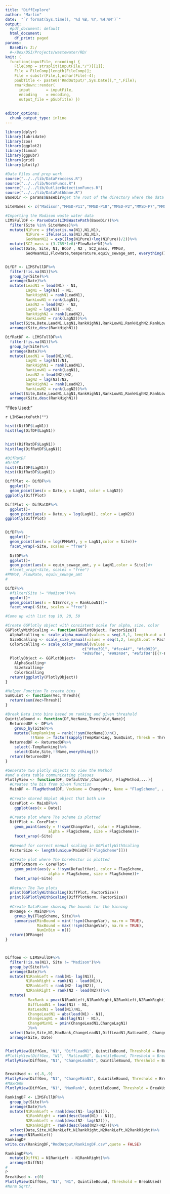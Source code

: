 ```yaml
---
title: "DiffExplore"
author: "Marlin"
date:  "`r format(Sys.time(), '%d %B, %Y, %H:%M')`"
output:
  #pdf_document: default
  html_document:
    df_print: paged
params:
  BaseDir: Z:/
  #~/Box/DSI/Projects/wastewater/RD/
knit: (
  function(inputFile, encoding) { 
    FileComp = strsplit(inputFile,"/")[[1]];
    File = FileComp[length(FileComp)];
    File = substr(File,1,nchar(File)-4);
    pSubTitle <- paste0('RmdOutput/',Sys.Date(),"_",File);
    rmarkdown::render( 
      input       = inputFile, 
      encoding    = encoding, 
      output_file = pSubTitle) })
  
         
editor_options:
  chunk_output_type: inline
---
```




```r
library(dplyr)
library(lubridate)
library(zoo)
library(ggplot2)
library(limma)
library(ggpubr)
library(grid)
library(plotly)

#Data Files and prep work
source("../../lib/DataProccess.R")
source("../../lib/NormFuncs.R")
source("../../lib/OutlierDetectionFuncs.R")
source("../../lib/DataPathName.R")
BaseDir <- params$BaseDir#get the root of the directory where the data is stored
```

```r
SiteNames <- c("Madison","MMSD-P11","MMSD-P18","MMSD-P2","MMSD-P7","MMSD-P8")

#Importing the Madison waste water data
LIMSFullDF <- ParseData(LIMSWastePath(BaseDir))%>%
  filter(Site %in% SiteNames)%>%
  mutate(N1Pure = ifelse(is.na(N1),N1,N1),
         N1Pure = ifelse(is.na(N1),N1,N1),
         GeoMeanN12 = exp((log(N1Pure)+log(N1Pure))/2))%>%
  mutate(SC2_mass = (3.785*1e6)*FlowRate*N1)%>%
  select(Date, Site, N1, BCoV , N2 , SC2_mass, PMMoV,
         GeoMeanN12,FlowRate,temperature,equiv_sewage_amt, everything())


DifDF <- LIMSFullDF%>%
  filter(!is.na(N1))%>%
  group_by(Site)%>%
  arrange(Date)%>%
  mutate(LeadN1 = lead(N1) - N1,
         LagN1 = lag(N1) - N1,
         RankHighN1 = rank(LeadN1),
         RankLowN1 = rank(LagN1),
         LeadN2 = lead(N2) - N2,
         LagN2 = lag(N2) - N2,
         RankHighN2 = rank(LeadN2),
         RankLowN2 = rank(LagN2))%>%
  select(Site,Date,LeadN1,LagN1,RankHighN1,RankLowN1,RankHighN2,RankLowN2,everything())%>%
  arrange(Site,desc(RankHighN1))

DifRatDF <- LIMSFullDF%>%
  filter(!is.na(N1))%>%
  group_by(Site)%>%
  arrange(Date)%>%
  mutate(LeadN1 = lead(N1)/N1,
         LagN1 = lag(N1)/N1,
         RankHighN1 = rank(LeadN1),
         RankLowN1 = rank(LagN1),
         LeadN2 = lead(N2)/N2,
         LagN2 = lag(N2)/N2,
         RankHighN2 = rank(LeadN2),
         RankLowN2 = rank(LagN2))%>%
  select(Site,Date,LeadN1,LagN1,RankHighN1,RankLowN1,RankHighN2,RankLowN2,everything())%>%
  arrange(Site,desc(RankHighN1))

```

"Files Used: "

`r LIMSWastePath("")`

```r
hist((DifDF$LagN1))
hist(log(DifDF$LagN1))


hist((DifRatDF$LagN1))
hist(log(DifRatDF$LagN1))

```


```r
#DifRatDF
#DifDF
hist((DifDF$LagN1))
hist((DifRatDF$LagN1))

DiffPlot <- DifDF%>%
  ggplot()+
  geom_point(aes(x = Date,y = LagN1, color = LagN2))
ggplotly(DiffPlot)

DiffPlot <- DifRatDF%>%
  ggplot()+
  geom_point(aes(x = Date,y = log(LagN1), color = LagN2))
ggplotly(DiffPlot)


DifDF%>%
  ggplot()+
  geom_point(aes(x = log(PMMoV), y = LagN1,color = Site))+
  facet_wrap(~Site, scales = "free")
  
  DifDF%>%
  ggplot()+
  geom_point(aes(x = equiv_sewage_amt, y = LagN1,color = Site))#+
  #facet_wrap(~Site, scales = "free")
#PMMoV, FlowRate, equiv_sewage_amt
#

DifDF%>%
  #filter(Site != "Madison")%>%
  ggplot()+
  geom_point(aes(x = N1Error,y = RankLowN1))+
  facet_wrap(~Site, scales = "free")

#Come up with list top 10, 20, 50
```


```r
#Create GGPlotly object with consistent scale for alpha, size, color
GGPlotlyWithScaling <- function(GGPlotObject, FactorSize){
  AlphaScalling <- scale_alpha_manual(values = seq(.5,1, length.out = FactorSize))
  SizeScalling <- scale_size_manual(values = seq(1,2, length.out = FactorSize))
  ColorScalling <- scale_color_manual(values = 
                                  c("#fee391", "#fec44f", "#fe9929",
                                  "#d95f0e", "#993404", "#6f2f04")[(7-FactorSize):6])
  PlotlyObject <- GGPlotObject+
    AlphaScalling+
    SizeScalling+
    ColorScalling
  return(ggplotly(PlotlyObject))
}

#Helper Function To create bins
SumQuint <- function(Vec,Thresh){
  return(sum(Vec>Thresh))
}

#Break Data into bins based on ranking and given threshold
QuintileBound <- function(DF,VecName,Threshold,Name){
  ReturnedDF <- DF%>%
    group_by(Site)%>%
    mutate(TempRanking = rank(!!sym(VecName))/n(),
           !!Name := factor(sapply(TempRanking, SumQuint, Thresh = Threshold)))
  ReturnedDF <- ReturnedDF%>%
    select(-TempRanking)%>%
    select(Date,Site,!!Name,everything())
  return(ReturnedDF)
}

#Generate two plotly objects to view the Method 
#and a data table communicating classes
PlotlyView <- function(DF, DefaultVar,ChangeVar, FlagMethod,...){
  #Creates the bin from given function
  MainDF <- FlagMethod(DF, VecName = ChangeVar, Name = "FlagScheme", ...)
  
  #Create shared GGplot object that both use
  CorePlot <- MainDF%>%
    ggplot(aes(x = Date))
  
  #Create plot where The scheme is plotted
  DiffPlot <- CorePlot+
    geom_point(aes(y = !!sym(ChangeVar), color = FlagScheme,
                   alpha = FlagScheme, size = FlagScheme))+
    facet_wrap(~Site)
  
  #Needed for correct manual scaling in GGPlotlyWithScaling
  FactorSize <- length(unique(MainDF[["FlagScheme"]]))
  
  #Create plot where The CoreVector is plotted
  DiffPlotNorm <- CorePlot+
    geom_point(aes(y = !!sym(DefaultVar), color = FlagScheme,
                   alpha = FlagScheme, size = FlagScheme))+
    facet_wrap(~Site)
  
  #Return The Two plots
  print(GGPlotlyWithScaling(DiffPlot, FactorSize))
  print(GGPlotlyWithScaling(DiffPlotNorm, FactorSize))
  
  #Create DataFrame showing The bounds for the binning
  DFRange <- MainDF%>%
    group_by(FlagScheme, Site)%>%
    summarise(MinBound = min(!!sym(ChangeVar), na.rm = TRUE),
              MaxBound = max(!!sym(ChangeVar), na.rm = TRUE),
              NumInBin = n())
  return(DFRange)
}



DiffGen <- LIMSFullDF%>%
  filter(!is.na(N1), Site != "Madison")%>%
  group_by(Site)%>%
  arrange(Date)%>%
  mutate(N1RankLeft = rank(N1- lag(N1)),
         N1RankRight = rank(N1 - lead(N1)),
         N2RankLeft = rank(N2- lag(N2)),
         N2RankRight = rank(N2 - lead(N2)))%>%
  mutate(
          MaxRank = pmax(N1RankLeft,N1RankRight,N2RankLeft,N2RankRight),
          DiffLeadN1 = lead(N1) - N1,
          RatLeadN1 = lead(N1)/N1,
          ChangeLeadN1 = abs(lead(N1) - N1),
          ChangeLagN1 = abs(lag(N1) - N1),
          ChangeMinN1 = pmin(ChangeLeadN1,ChangeLagN1)
          )%>%
  select(Date,Site,N1,MaxRank,ChangeLeadN1,DiffLeadN1,RatLeadN1, ChangeMinN1)%>%
  arrange(Site, Date)


PlotlyView(DiffGen, "N1", "DiffLeadN1", QuintileBound, Threshold = BreakUsed)
#PlotlyView(DiffGen, "N1", "RatLeadN1", QuintileBound, Threshold = BreakUsed)
PlotlyView(DiffGen, "N1", "ChangeLeadN1", QuintileBound, Threshold = BreakUsed)


BreakUsed <- c(.8,.9)
PlotlyView(DiffGen, "N1", "ChangeMinN1", QuintileBound, Threshold = BreakUsed)
#MaxRank
PlotlyView(DiffGen, "N1", "MaxRank", QuintileBound, Threshold = BreakUsed)

RankingDF <- LIMSFullDF%>%
  group_by(Site)%>%
  arrange(Date)%>%
  mutate(N1RankLeft = rank(desc(N1- lag(N1))),
         N1RankRight = rank(desc(lead(N1) - N1)),
         N2RankLeft = rank(desc(N2- lag(N2))),
         N2RankRight = rank(desc(lead(N2)-N2)))%>%
  select(Date,Site,N1RankLeft,N1RankRight,N2RankLeft,N2RankRight)%>%
  arrange(N1RankLeft)
RankingDF
write.csv(RankingDF,"RmdOutput/RankingDF.csv",quote = FALSE)

RankingDF%>%
  mutate(DiffN1 = N1RankLeft - N1RankRight)%>%
  arrange(DiffN1)
#
P
BreakUsed <- c(0)
PlotlyView(DiffGen, "N1", "N1", QuintileBound, Threshold = BreakUsed)
#Norm Sqrt?,
```